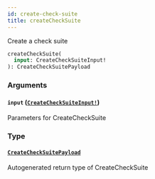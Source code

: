 ```yaml
---
id: create-check-suite
title: createCheckSuite
---
```


Create a check suite

```graphql
createCheckSuite(
  input: CreateCheckSuiteInput!
): CreateCheckSuitePayload

```

### Arguments

#### `input` ([`CreateCheckSuiteInput!`](/docs/api/inputs/create-check-suite-input))

Parameters for CreateCheckSuite

### Type

#### [`CreateCheckSuitePayload`](/docs/api/objects/create-check-suite-payload)

Autogenerated return type of CreateCheckSuite
